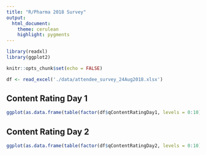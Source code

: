 ```yaml
---
title: "R/Pharma 2018 Survey"
output:
  html_document:
    theme: cerulean
    highlight: pygments
---
```


```r

library(readxl)
library(ggplot2)

knitr::opts_chunk$set(echo = FALSE)
```

```r

df <- read_excel('./data/attendee_survey_24Aug2018.xlsx')

```

## Content Rating Day 1

```r
ggplot(as.data.frame(table(factor(df$qContentRatingDay1, levels = 0:10))), aes(x=Var1, y=Freq)) + geom_bar(stat='identity', fill = 'darkred') + labs(x='score', y='count') + theme_bw()
```

## Content Rating Day 2

```r
ggplot(as.data.frame(table(factor(df$qContentRatingDay2, levels = 0:10))), aes(x=Var1, y=Freq)) + geom_bar(stat='identity', fill = 'darkred') + labs(x='score', y='count') + theme_bw()
```

